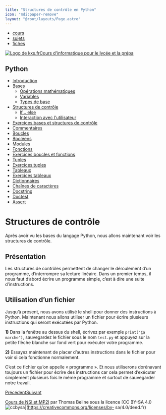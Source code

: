 ```yaml
---
title: "Structures de contrôle en Python"
icon: "mdi:paper-remove"
layout: "@root/layouts/Page.astro"
---
```


  * [cours](https://kxs.fr/cours/)
  * [sujets](https://kxs.fr/sujets/)
  * [fiches](https://kxs.fr/fiches/)

[![Logo de kxs.fr](/img/logo.svg)](https://kxs.fr/)[Cours d'informatique pour
le lycée et la prépa](https://kxs.fr/cours/)

## Python

  * [Introduction](.)
  * [Bases](bases)
    * [Opérations mathématiques](operations)
    * [Variables](variables)
    * [Types de base](types-de-base)
  * [Structures de contrôle](structures-de-controle)
    * [If… else](if-else)
    * [Interaction avec l'utilisateur](interaction)
  * [Exercices bases et structures de contrôle](exercices-bases-structures)
  * [Commentaires](commentaires)
  * [Boucles](boucles)
  * [Booléens](booleens)
  * [Modules](modules)
  * [Fonctions](fonctions)
  * [Exercices boucles et fonctions](exercices-boucles-fonctions)
  * [Tuples](tuples)
  * [Exercices tuples](exercices-tuples)
  * [Tableaux](tableaux)
  * [Exercices tableaux](exercices-tableaux)
  * [Dictionnaires](dictionnaires)
  * [Chaînes de caractères](chaines-de-caracteres)
  * [Docstring](docstring)
  * [Doctest](doctest)
  * [Assert](assert)

# Structures de contrôle

Après avoir vu les bases du langage Python, nous allons maintenant voir les
structures de contrôle.

## Présentation

Les structures de contrôles permettent de changer le déroulement d’un
programme, d’interrompre sa lecture linéaire. Dans un premier temps, il nous
faut d’abord écrire un programme simple, c’est à dire une suite
d’instructions.

## Utilisation d’un fichier

Jusqu’à présent, nous avons utilisé le shell pour donner des instructions à
Python. Maintenant nous allons utiliser un fichier pour écrire plusieurs
instructions qui seront exécutées par Python.

**1)** Dans la fenêtre au dessus du shell, écrivez par exemple `print("Ça
marche")`, sauvegardez le fichier sous le nom `test.py` et appuyez sur la
petite flèche blanche sur fond vert pour exécuter votre programme.

**2)** Essayez maintenant de placer d’autres instructions dans le fichier pour
voir si cela fonctionne normalement.

C’est ce fichier qu’on appelle « programme ». Et nous utiliserons dorénavant
toujours un fichier pour écrire des instructions car cela permet d’exécuter
simplement plusieurs fois le même programme et surtout de sauvegarder notre
travail.

[Précédent](types-de-base)[Suivant](if-else)

[Cours de NSI et MP2I](https://kxs.fr/cours/) par Thomas Beline sous la
licence [CC BY-SA 4.0
![ccbysa](/img/ccbysa.svg)](https://creativecommons.org/licenses/by-
sa/4.0/deed.fr)

